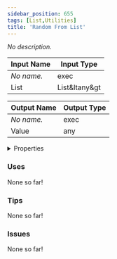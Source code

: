 ```yaml
---
sidebar_position: 655
tags: [List,Utilities]
title: 'Random From List'
---
```


*No description.*






<EsbSvg />

| Input Name | Input Type |
|-----------|-----------|
| *No name.* | exec |
| List | List&ltany&gt |

| Output Name | Output Type |
|-----------|-----------|
| *No name.* | exec |
| Value | any |


<details>
  <summary>Properties</summary>
  <div>
    <div>
    <table>
      <thead>
        <tr>
          <th>Is beta required?</th>
          <th>❌</th>
        </tr>
        <tr>
          <th>Is this chip a trolling risk?</th>
          <th>❌</th>
        </tr>
        <tr>
          <th>Is this chip a role assignment risk?</th>
          <th>❌</th>
        </tr>
        <tr>
          <th>Chip UUID</th>
          <th>d253cef6-dd99-4357-b98a-e09a0c23bad7</th>
        </tr>
      </thead>
    </table>
    </div>
  </div>
</details>

### Uses

None so far!

### Tips

None so far!

### Issues

None so far!